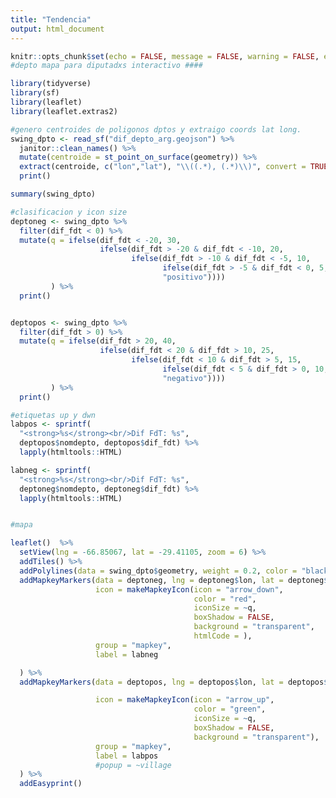 ```yaml
---
title: "Tendencia"
output: html_document
---
```


```r
knitr::opts_chunk$set(echo = FALSE, message = FALSE, warning = FALSE, error = FALSE)
#depto mapa para diputadxs interactivo ####

library(tidyverse)
library(sf)
library(leaflet)
library(leaflet.extras2)

#genero centroides de poligonos dptos y extraigo coords lat long.
swing_dpto <- read_sf("dif_depto_arg.geojson") %>%
  janitor::clean_names() %>%
  mutate(centroide = st_point_on_surface(geometry)) %>%
  extract(centroide, c("lon","lat"), "\\((.*), (.*)\\)", convert = TRUE) %>%
  print()

summary(swing_dpto)

#clasificacion y icon size
deptoneg <- swing_dpto %>%
  filter(dif_fdt < 0) %>%
  mutate(q = ifelse(dif_fdt < -20, 30,
                    ifelse(dif_fdt > -20 & dif_fdt < -10, 20,
                           ifelse(dif_fdt > -10 & dif_fdt < -5, 10,
                                  ifelse(dif_fdt > -5 & dif_fdt < 0, 5,
                                  "positivo"))))
         ) %>%
  print()


deptopos <- swing_dpto %>%
  filter(dif_fdt > 0) %>%
  mutate(q = ifelse(dif_fdt > 20, 40,
                    ifelse(dif_fdt < 20 & dif_fdt > 10, 25,
                           ifelse(dif_fdt < 10 & dif_fdt > 5, 15,
                                  ifelse(dif_fdt < 5 & dif_fdt > 0, 10,
                                  "negativo"))))
         ) %>%
  print()

```


```r
#etiquetas up y dwn
labpos <- sprintf(
  "<strong>%s</strong><br/>Dif FdT: %s",
  deptopos$nomdepto, deptopos$dif_fdt) %>%
  lapply(htmltools::HTML)

labneg <- sprintf(
  "<strong>%s</strong><br/>Dif FdT: %s",
  deptoneg$nomdepto, deptoneg$dif_fdt) %>%
  lapply(htmltools::HTML)


#mapa

leaflet()  %>%
  setView(lng = -66.85067, lat = -29.41105, zoom = 6) %>% 
  addTiles() %>%
  addPolylines(data = swing_dpto$geometry, weight = 0.2, color = "black") %>% 
  addMapkeyMarkers(data = deptoneg, lng = deptoneg$lon, lat = deptoneg$lat,
                   icon = makeMapkeyIcon(icon = "arrow_down",
                                         color = "red",
                                         iconSize = ~q,
                                         boxShadow = FALSE,
                                         background = "transparent",
                                         htmlCode = ),
                   group = "mapkey",
                   label = labneg

  ) %>%
  addMapkeyMarkers(data = deptopos, lng = deptopos$lon, lat = deptopos$lat,

                   icon = makeMapkeyIcon(icon = "arrow_up",
                                         color = "green",
                                         iconSize = ~q,
                                         boxShadow = FALSE,
                                         background = "transparent"),
                   group = "mapkey",
                   label = labpos
                   #popup = ~village
  ) %>% 
  addEasyprint()

```